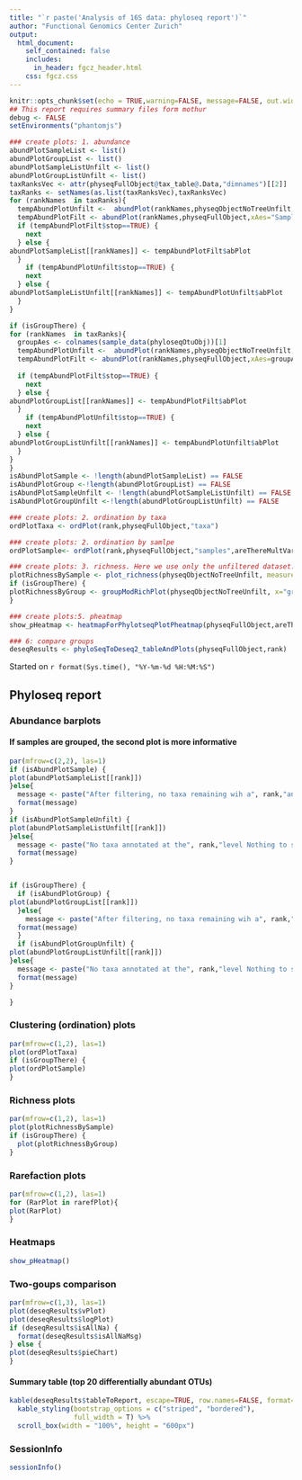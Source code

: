 ```yaml
---
title: "`r paste('Analysis of 16S data: phyloseq report')`"
author: "Functional Genomics Center Zurich"
output: 
  html_document:
    self_contained: false
    includes:
      in_header: fgcz_header.html
    css: fgcz.css
---
```


```r
knitr::opts_chunk$set(echo = TRUE,warning=FALSE, message=FALSE, out.width = "49%")
## This report requires summary files form mothur
debug <- FALSE
setEnvironments("phantomjs")
```

```r
### create plots: 1. abundance
abundPlotSampleList <- list()
abundPlotGroupList <- list()
abundPlotSampleListUnfilt <- list()
abundPlotGroupListUnfilt <- list()
taxRanksVec <- attr(physeqFullObject@tax_table@.Data,"dimnames")[[2]]
taxRanks <- setNames(as.list(taxRanksVec),taxRanksVec)
for (rankNames  in taxRanks){
  tempAbundPlotUnfilt <-  abundPlot(rankNames,physeqObjectNoTreeUnfilt,xAes="Sample",y="relSampleFract")
  tempAbundPlotFilt <- abundPlot(rankNames,physeqFullObject,xAes="Sample",y="relSampleFract")
  if (tempAbundPlotFilt$stop==TRUE) {
    next
  } else {
abundPlotSampleList[[rankNames]] <- tempAbundPlotFilt$abPlot 
  }
    if (tempAbundPlotUnfilt$stop==TRUE) {
    next
  } else {
abundPlotSampleListUnfilt[[rankNames]] <- tempAbundPlotUnfilt$abPlot
  }
}

if (isGroupThere) {
for (rankNames  in taxRanks){
  groupAes <- colnames(sample_data(phyloseqOtuObj))[1]
  tempAbundPlotUnfilt <-  abundPlot(rankNames,physeqObjectNoTreeUnfilt,xAes=groupAes,y="relGroupFract")
  tempAbundPlotFilt <- abundPlot(rankNames,physeqFullObject,xAes=groupAes,y="relGroupFract")
  
  if (tempAbundPlotFilt$stop==TRUE) {
    next
  } else {
abundPlotGroupList[[rankNames]] <- tempAbundPlotFilt$abPlot
  }
    if (tempAbundPlotUnfilt$stop==TRUE) {
    next
  } else {
abundPlotGroupListUnfilt[[rankNames]] <- tempAbundPlotUnfilt$abPlot
  }
}
}
isAbundPlotSample <- !length(abundPlotSampleList) == FALSE  
isAbundPlotGroup <-!length(abundPlotGroupList) == FALSE
isAbundPlotSampleUnfilt <- !length(abundPlotSampleListUnfilt) == FALSE  
isAbundPlotGroupUnfilt <-!length(abundPlotGroupListUnfilt) == FALSE
```

```r
### create plots: 2. ordination by taxa
ordPlotTaxa <- ordPlot(rank,physeqFullObject,"taxa")
```

```r
### create plots: 2. ordination by samlpe
ordPlotSample<- ordPlot(rank,physeqFullObject,"samples",areThereMultVar)
```

```r
### create plots: 3. richness. Here we use only the unfiltered dataset.
plotRichnessBySample <- plot_richness(physeqObjectNoTreeUnfilt, measures=c("Shannon"))
if (isGroupThere) {
plotRichnessByGroup <- groupModRichPlot(physeqObjectNoTreeUnfilt, x="group", measures=c("Shannon"))
}
```


```r
### create plots:5. pheatmap
show_pHeatmap <- heatmapForPhylotseqPlotPheatmap(physeqFullObject,areThereMultVar)
```


```r
### 6: compare groups
deseqResults <- phyloSeqToDeseq2_tableAndPlots(physeqFullObject,rank)
```

Started on `r format(Sys.time(), "%Y-%m-%d %H:%M:%S")`

## Phyloseq report {.tabset}
### Abundance barplots
#### If samples are grouped, the second plot  is more informative
```r
par(mfrow=c(2,2), las=1)
if (isAbundPlotSample) {
plot(abundPlotSampleList[[rank]])
}else{
  message <- paste("After filtering, no taxa remaining wih a", rank,"annotaton. Nothing to show.")
  format(message)
}
if (isAbundPlotSampleUnfilt) {
plot(abundPlotSampleListUnfilt[[rank]])
}else{
  message <- paste("No taxa annotated at the", rank,"level Nothing to show.")
  format(message)
}


if (isGroupThere) {
  if (isAbundPlotGroup) {
plot(abundPlotGroupList[[rank]])
  }else{
    message <- paste("After filtering, no taxa remaining wih a", rank,"annotaton. Nothing to show.")
  format(message)  
  }
  if (isAbundPlotGroupUnfilt) {
plot(abundPlotGroupListUnfilt[[rank]])
}else{
  message <- paste("No taxa annotated at the", rank,"level Nothing to show.")
  format(message)
}

}
```

### Clustering (ordination) plots
```r
par(mfrow=c(1,2), las=1)
plot(ordPlotTaxa)
if (isGroupThere) {
plot(ordPlotSample)
}
```

### Richness plots
```r
par(mfrow=c(1,2), las=1)
plot(plotRichnessBySample)
if (isGroupThere) {
  plot(plotRichnessByGroup)
}
```

### Rarefaction plots
```r
par(mfrow=c(1,2), las=1)
for (RarPlot in rarefPlot){
plot(RarPlot)
}
```

### Heatmaps
```r
show_pHeatmap()
```

### Two-goups comparison
```r
par(mfrow=c(1,3), las=1)
plot(deseqResults$vPlot)
plot(deseqResults$logPlot)
if (deseqResults$isAllNa) {
  format(deseqResults$isAllNaMsg)
} else {
plot(deseqResults$pieChart)
}
```

#### Summary table (top 20 differentially abundant OTUs)
```r
kable(deseqResults$tableToReport, escape=TRUE, row.names=FALSE, format="html") %>%
  kable_styling(bootstrap_options = c("striped", "bordered"),
                full_width = T) %>%
  scroll_box(width = "100%", height = "600px")
```

### SessionInfo
```r
sessionInfo()
```
